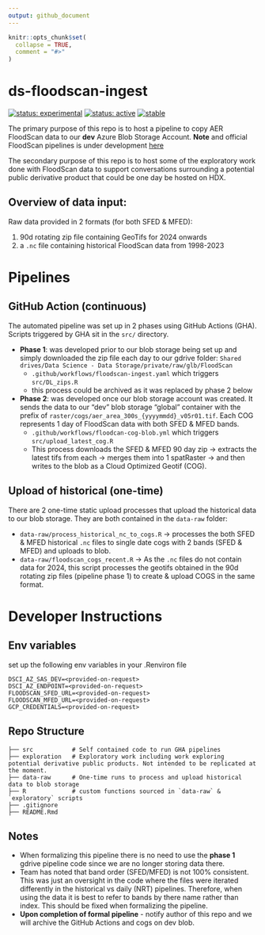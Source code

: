 ```yaml
---
output: github_document
---
```


<!-- README.md is generated from README.Rmd. Please edit that file -->

```r
knitr::opts_chunk$set(
  collapse = TRUE,
  comment = "#>"
)
```

# ds-floodscan-ingest

<!-- badges: start -->
[![status: experimental](https://github.com/GIScience/badges/raw/master/status/experimental.svg)](https://github.com/GIScience/badges#experimental)
[![status: active](https://github.com/GIScience/badges/raw/master/status/active.svg)](https://github.com/GIScience/badges#active)
[![stable](http://badges.github.io/stability-badges/dist/stable.svg)](http://github.com/badges/stability-badges)
<!-- badges: end -->

The primary purpose of this repo is to host a pipeline to copy AER FloodScan data to our **dev** Azure Blob Storage Account. **Note** and official FloodScan pipelines is under development [here](https://github.com/OCHA-DAP/ds-raster-pipelines/tree/main)

The secondary purpose of this repo is to host some of the exploratory work done with FloodScan data to support conversations surrounding a potential public derivative product that could be one day be hosted on HDX.


## Overview of data input:

Raw data provided in 2 formats (for both SFED & MFED):

1. 90d rotating zip file containing GeoTifs for 2024 onwards
2. a `.nc` file containing historical FloodScan data from 1998-2023

# Pipelines

## GitHub Action (continuous)

The automated pipeline was set up in 2 phases using GitHub Actions (GHA). Scripts triggered by GHA sit in the `src/` directory.

- **Phase 1**: was developed prior to our blob storage being  set up and simply downloaded the zip file each day to our gdrive folder: `Shared drives/Data Science - Data Storage/private/raw/glb/FloodScan`
  + `.github/workflows/floodscan-ingest.yaml` which triggers `src/DL_zips.R` 
  + this process could be archived as it was replaced by phase 2 below
  
- **Phase 2**: was developed once our blob storage account was created. It sends the data to our "dev" blob storage "global" container with the prefix of `raster/cogs/aer_area_300s_{yyyymmdd}_v05r01.tif`. Each COG represents 1 day of FloodScan data with both SFED & MFED bands.
  + `.github/workflows/floodcan-cog-blob.yml` which triggers `src/upload_latest_cog.R`
  + This process downloads the SFED & MFED 90 day zip -> extracts the latest tifs from each -> merges them into 1 spatRaster -> and then writes to the blob as a Cloud Optimized Geotif (COG).

## Upload of historical (one-time)

There are 2 one-time static upload processes that upload the historical data to our blob storage. They are both contained in the `data-raw` folder:

- `data-raw/process_historical_nc_to_cogs.R` -> processes the both SFED & MFED historical `.nc` files to single date cogs with 2 bands (SFED & MFED) and uploads to blob.
- `data-raw/floodscan_cogs_recent.R` -> As the `.nc` files do not contain data for 2024, this script processes the geotifs obtained in the 90d rotating zip files (pipeline phase 1) to create & upload COGS in the same format.

# Developer Instructions

## Env variables

set up the following env variables in your .Renviron file
```{}
DSCI_AZ_SAS_DEV=<provided-on-request>
DSCI_AZ_ENDPOINT=<provided-on-request>
FLOODSCAN_SFED_URL=<provided-on-request>
FLOODSCAN_MFED_URL=<provided-on-request>
GCP_CREDENTIALS=<provided-on-request>
```

## Repo Structure

```shell
├── src           # Self contained code to run GHA pipelines
├── exploration   # Exploratory work including work exploring potential derivative public products. Not intended to be replicated at the moment.
├── data-raw      # One-time runs to process and upload historical data to blob storage
├── R             # custom functions sourced in `data-raw` & `exploratory` scripts
├── .gitignore
├── README.Rmd
```

## Notes

- When formalizing this pipeline there is no need to use the **phase 1** gdrive pipeline code since we are no longer storing data there.
- Team has noted that band order (SFED/MFED) is not 100% consistent. This was just an oversight in the code where the files were iterated differently in the historical vs daily (NRT) pipelines. Therefore, when using the data it is best to refer to bands by there name rather than index. This should be fixed when formalizing the pipeline.
- **Upon completion of formal pipeline** - notify author of this repo and we will archive the GitHub Actions and cogs on dev blob.

